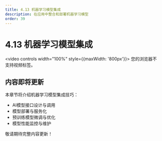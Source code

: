 ```yaml
---
title: 4.13 机器学习模型集成
description: 在应用中整合和部署机器学习模型
order: 39
---
```


# 4.13 机器学习模型集成

<video controls width="100%" style={{maxWidth: '800px'}}>
  <source src="https://minio.xiaofeng.show/ai-code/4.13.mp4" type="video/mp4" />
  您的浏览器不支持视频标签。
</video>

## 内容即将更新

本章节将介绍机器学习模型集成技巧：

- AI模型接口设计与调用
- 模型部署与服务化
- 预训练模型微调与优化
- 模型性能监控与维护

敬请期待完整内容更新！ 